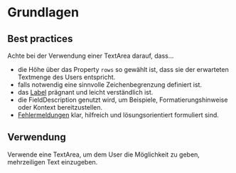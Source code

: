 # Grundlagen

## Best practices

Achte bei der Verwendung einer TextArea darauf, dass...

- die Höhe über das Property `rows` so gewählt ist, dass sie der erwarteten Textmenge des Users entspricht.
- falls notwendig eine sinnvolle Zeichenbegrenzung definiert ist.
- das [Label](/03-components/content/label) prägnant und leicht verständlich ist.
- die FieldDescription genutzt wird, um Beispiele, Formatierungshinweise oder Kontext bereitzustellen.
- [Fehlermeldungen](/02-foundations/03-content-guidelines/02-fehlermeldungen) klar, hilfreich und lösungsorientiert formuliert sind.

## Verwendung

Verwende eine TextArea, um dem User die Möglichkeit zu geben, mehrzeiligen Text einzugeben.
